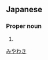 ==Japanese==
{{ja-kanjitab|宮|脇}}

===Proper noun===
{{ja-pos|proper|みやわき}}

# {{surname|lang=ja}}

[[Category:Japanese surnames|みやわき]]